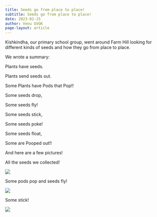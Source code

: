 ```yaml
---
title: Seeds go from place to place!
subtitle: Seeds go from place to place!
date: 2023-02-15
author: Venu GVGK
page-layout: article
---
```


Kishkindha, our primary school group, went around Farm Hill looking for different kinds of seeds and how they go from place to place. 

We wrote a summary:

Plants have seeds.

Plants send seeds out. 

Some Plants have Pods that Pop!!

Some seeds drop,

Some seeds fly!

Some seeds stick,

Some seeds poke!

Some seeds float,

Some are Pooped out!!

And here are a few pictures!

All the seeds we collected!

![](cAAq0qQ.jpg)

Some pods pop and seeds fly!

![](VAuPOy9.jpg)

Some stick!

![](gBOzTyS.jpg)


